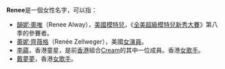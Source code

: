 '''Renee'''是一個女性名字，可以指：
* [[韻妮·奧唯|韻妮·奧唯]]（Renee Alway），[[美國|美國]][[模特兒|模特兒]]，《[[全美超級模特兒新秀大賽|全美超級模特兒新秀大賽]]》第八季的參賽者。
* [[蕾妮·齊薇格|蕾妮·齊薇格]]（Renée Zellweger），美國[[女演員|女演員]]。
* [[李蘊|李蘊]]，香港童星，是前[[香港|香港]]組合[[Cream_(香港樂隊)|Cream]]的其中一位成員。香港[[女歌手|女歌手]]。
* [[戴夢夢|戴夢夢]]，香港[[女歌手|女歌手]]。

{{disambig|Cat=非中文名称消歧义}}